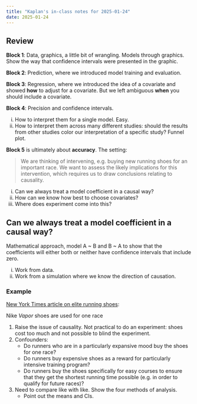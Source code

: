 ```yaml
---
title: "Kaplan's in-class notes for 2025-01-24"
date: 2025-01-24
---
```



## Review

**Block 1**: Data, graphics, a little bit of wrangling. Models through graphics. Show the way that confidence intervals were presented in the graphic.

**Block 2**: Prediction, where we introduced model training and evaluation.

**Block 3**: Regression, where we introduced the idea of a covariate and showed **how** to adjust for a covariate. But we left ambiguous **when** you should include a covariate.

**Block 4**: Precision and confidence intervals. 

i. How to interpret them for a single model. Easy.
ii. How to interpret them across many different studies: should the results from other studies color our interpretation of a specific study? Funnel plot.

**Block 5** is ultimately about **accuracy**. The setting:

> We are thinking of intervening, e.g. buying new running shoes for an important race. We want to assess the likely implications for this intervention, which requires us to draw conclusions relating to causality.

i. Can we always treat a model coefficient in a causal way?
ii. How can we know how best to choose covariates?
iii. Where does experiment come into this?

## Can we always treat a model coefficient in a causal way?

Mathematical approach, model A ~ B and B ~ A to show that the coefficients will either both or neither have confidence intervals that include zero.

i. Work from data.
ii. Work from a simulation where we know the direction of causation.

### Example

[New York Times article on elite running shoes](https://www.nytimes.com/interactive/2019/12/13/upshot/nike-vaporfly-next-percent-shoe-estimates.html): 

Nike *Vapor* shoes are used for one race

1. Raise the issue of causality. Not practical to do an experiment: shoes cost too much and not possible to blind the experiment.
2. Confounders: 
    - Do runners who are in a particularly expansive mood buy the shoes for one race?
    - Do runners buy expensive shoes as a reward for particularly intensive training program?
    - Do runners buy the shoes specifically for easy courses to ensure that they get the shortest running time possible (e.g. in order to qualify for future races)?
3. Need to compare like with like. Show the four methods of analysis.
    - Point out the means and CIs.
    

